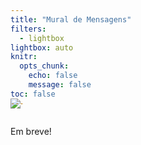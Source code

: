 ```yaml
---
title: "Mural de Mensagens"
filters:
  - lightbox
lightbox: auto
knitr:
  opts_chunk: 
    echo: false
    message: false
toc: false
---
```


![](images/floral.jpg){fig-align="center" style="margin-top: -30px;"}

Em breve!